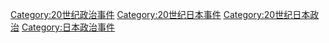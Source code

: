 [[Category:20世纪政治事件|Category:20世纪政治事件]]
[[Category:20世纪日本事件|Category:20世纪日本事件]]
[[Category:20世纪日本政治|Category:20世纪日本政治]]
[[Category:日本政治事件|Category:日本政治事件]]